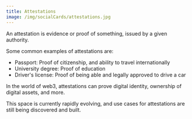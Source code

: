 ```yaml
---
title: Attestations
image: /img/socialCards/attestations.jpg
---
```


An attestation is evidence or proof of something, issued by a given authority. 

Some common examples of attestations are:

- Passport: Proof of citizenship, and ability to travel internationally
- University degree: Proof of education
- Driver's license: Proof of being able and legally approved to drive a car

In the world of web3, attestations can prove digital identity, ownership of digital assets, and more. 

This space is currently rapidly evolving, and use cases for attestations are still being discovered 
and built.


<DocCardList />
